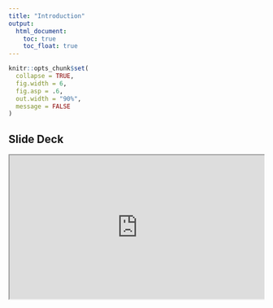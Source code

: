 ```yaml
---
title: "Introduction"
output:
  html_document: 
    toc: true
    toc_float: true
---
```




```r
knitr::opts_chunk$set(
  collapse = TRUE,
  fig.width = 6,
  fig.asp = .6,
  out.width = "90%",
  message = FALSE
)

```




## Slide Deck

<div class="container" style="position: relative; overflow: hidden; width: 100%; padding-top: 100%;">
<iframe class="responsive-iframe" style="position: absolute; top: 0; left: 0; right: 0; width: 100%; height: auto; aspect-ratio: 560 / 314" title="Introduction notes" src="https://www.dropbox.com/scl/fi/dy4rqyybtep34oe0a15nk/intro.pdf?rlkey=gejkupa7jlaj0673tn5d7zyuf&raw=1"></iframe>
</div>

